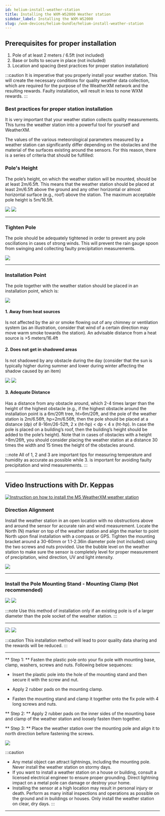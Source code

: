 ```yaml
---
id: helium-install-weather-station
title: Installing the WXM-WS2000 Weather station
sidebar_label: Installing the WXM-WS2000
slug: /wxm-devices/helium-bundle/helium-install-weather-station
---
```



## Prerequisites for proper installation
1. Pole of at least 2 meters / 6.5ft (not included)
1. Base or bolts to secure in place (not included)
1. Location and spacing (best practices for proper station installation)

:::caution
It is imperative that you properly install your weather station. This will create the necessary conditions for quality weather data collection, which are required for the purpose of the WeatherXM network and the resulting rewards. Faulty installation, will result in less to none WXM rewards.
:::

### Best practices for proper station installation

It is very important that your weather station collects quality measurements.
This turns the weather station into a powerful tool for yourself and WeatherXM.

The values of the various meteorological parameters measured by a weather station can significantly differ depending on the obstacles
and the material of the surfaces existing around the sensors. For this reason, there is a series of criteria that should be fulfilled:

### Pole's Height

<section class="explanation horizontal">
  <div class="copy">
    <p>
      The pole’s height, on which the weather station will be mounted, should be at least 2m/6.5ft.
      This means that the weather station should be placed at least 2m/6.5ft above the ground and any other horizontal
      or almost horizontal surface (e.g., roof) above the station. The maximum acceptable pole height is 5m/16.5ft.
    </p>
  </div>
  <div class="explanation">
    <img src={useBaseUrl("img/wxm-devices/helium-bundle/ground-height.svg")} />
    <img src={useBaseUrl("img/wxm-devices/helium-bundle/roof-deployment.svg")} />
  </div>
</section>

<hr/>


### Tighten Pole

<section class="control">
  <div class="copy">
    <p>
      The pole should be adequately tightened in order to prevent any pole oscillations in cases of strong winds.
      This will prevent the rain gauge spoon from swinging and collecting faulty precipitation measurements.
    </p>
  </div>
  <div class="explanation">
    <img src={useBaseUrl("img/wxm-devices/helium-bundle/tighten-pole.svg")} />
  </div>
</section>
<hr/>

### Installation Point

The pole together with the weather station should be placed in an installation point, which is:

<div class="control">
  <img src={useBaseUrl("img/wxm-devices/helium-bundle/away-from-heat-sources.svg")} />
</div>
    <h4>1. Away from heat sources</h4>
    <p>
      Is not affected by the air or smoke flowing out of any chimney or ventilation system
      (as an illustration, consider that wind of a certain direction may move warm smoke towards the station).
      An advisable distance from a heat source is >5 meters/16.4ft
    </p>

  <section class="explanation horizontal">
    <div class="copy">
      <h4>2. Does not get in shadowed areas</h4>
      <p>
        Is not shadowed by any obstacle during the day (consider that the sun is typically higher during summer and lower during winter affecting the shadow caused by an item)
      </p>
    </div>
    <div class="images">
      <img src={useBaseUrl("img/wxm-devices/wifi-m5-bundle/building-with-pool-in-roof.svg")} />
      <img src={useBaseUrl("img/wxm-devices/wifi-m5-bundle/ws1000-shadow-soft.svg")} />
    </div>
  </section>

  <section class="explanation horizontal">
    <div>
      <h4>3. Adequate Distance</h4>
      <p>Has a distance from any obstacle around, which 2-4 times larger than the height of the highest obstacle
         (e.g., if the highest obstacle around the installation point is a 6m/20ft tree, ht=6m/20ft,
         and the pole of the weather station is 2m/6.56ft, hp=2m/6.56ft, then the pole should be placed at a distance (dp) of 8-16m/26-52ft,
         2 x (ht-hp) &#60; dp &#60; 4 x (ht-hp). In case the pole is placed on a building’s roof,
         then the building’s height should be added to the pole’s height).
         Note that in cases of obstacles with a height >8m/26ft, you should consider placing the weather station
         at a distance 30 times the width and 15 times the height of the obstacles around.
      </p>
    </div>
  </section>

:::note
All of 1, 2 and 3 are important tips for measuring temperature and humidity as accurate as possible
while 3. is important for avoiding faulty precipitation and wind measurements.
:::

<hr/>

## Video Instructions with Dr. Keppas

[![Instruction on how to install the M5 WeatherXM weather station](/img/wxm-devices/wifi-m5-bundle/video-setup-installation.png)](https://www.youtube.com/watch?v=J-dSXNLX4nk&ab_channel=WeatherXM)

### Direction Alignment

Install the weather station in an open location with no obstructions above and around the
sensor for accurate rain and wind measurement.
Locate the North (N) marker on top of the weather station and align the marker to point North
upon final installation with a compass or GPS. Tighten the mounting bracket around a 30-60mm 
or 1.1-2.36in diameter pole (not included) using the two screws and nuts provided.
Use the bubble level on the weather station to make sure the sensor is completely level for
proper measurement of precipitation, wind direction, UV and light intensity.

<div class="control">
    <img src={useBaseUrl("/img/wxm-devices/helium-bundle/direction-alignment.svg")} />
</div>

<hr/>

### Install the Pole Mounting Stand - Mounting Clamp (**Not recommended**)

<div class="explanation flex">
    <img src={useBaseUrl("/img/wxm-devices/helium-bundle/mounting-pole-installation-correct-1.svg")} />
    <img src={useBaseUrl("/img/wxm-devices/helium-bundle/mounting-pole-installation-correct-2.svg")} />
</div>

:::note
Use this method of installation only if an existing pole is of a larger diameter than the pole socket of the weather station.
:::
<hr/>

<div class="explanation flex">
    <img src={useBaseUrl("/img/wxm-devices/helium-bundle/mounting-pole-installation-false-1.svg")} />
    <img src={useBaseUrl("/img/wxm-devices/helium-bundle/mounting-pole-installation-false-2.svg")} />
</div>

:::caution
This installation method will lead to poor quality data sharing and the rewards will be reduced.
:::

<hr/>

** Step 1: ** Fasten the plastic pole onto your fix pole with mounting base, clamp, washers, screws and nuts. Following below sequences:

- Insert the plastic pole into the hole of the mounting stand and then secure it with the screw and nut.

- Apply 2 rubber pads on the mounting clamp.

- Fasten the mounting stand and clamp it together onto the fix pole with 4 long screws and nuts.


** Step 2: ** Apply 2 rubber pads on the inner sides of the mounting base and clamp of the weather station and loosely fasten them together.

** Step 3: ** Place the weather station over the mounting pole and align it to north direction before fastening the screws.

<div class="control">
    <img src={useBaseUrl("/img/wxm-devices/helium-bundle/plastic-pole-installation.svg")} />
</div>

:::caution
- Any metal object can attract lightnings, including the mounting pole. Never install the weather station on stormy days.
- If you want to install a weather station on a house or building, consult a licensed electrical engineer to ensure proper grounding. Direct lightning impact on a metal pole can damage or destroy your home.
- Installing the sensor at a high location may result in personal injury or death. Perform as many initial inspections and operations as possible on the ground and in buildings or houses. Only install the weather station on clear, dry days.
:::

<hr/>







